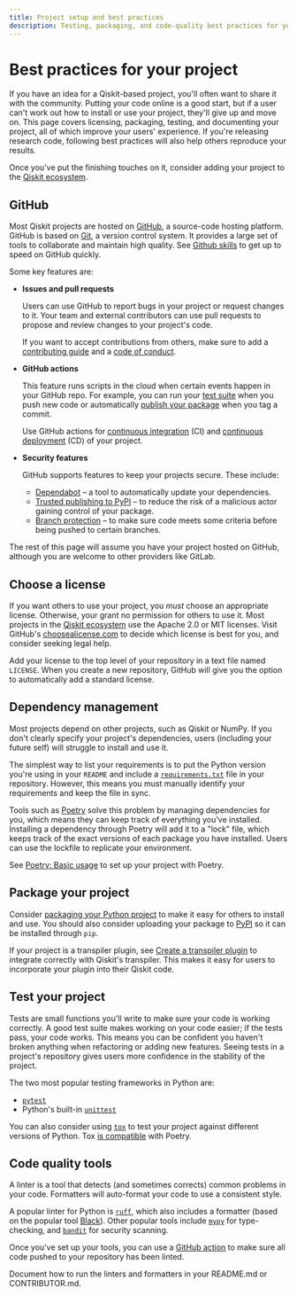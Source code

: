 ```yaml
---
title: Project setup and best practices
description: Testing, packaging, and code-quality best practices for your Python project.
---
```


# Best practices for your project

If you have an idea for a Qiskit-based project, you'll often want to share it
with the community. Putting your code online is a good start, but if a user
can't work out how to install or use your project, they'll give up and move on.
This page covers licensing, packaging, testing, and documenting your project,
all of which improve your users' experience. If you're releasing research code,
following best practices will also help others reproduce your results.

Once you've put the finishing touches on it, consider adding your project to the [Qiskit
ecosystem](https://www.ibm.com/quantum/ecosystem).

## GitHub

Most Qiskit projects are hosted on [GitHub](https://github.com/), a source-code
hosting platform. GitHub is based on [Git](https://git-scm.com/), a version
control system. It provides a large set of tools to collaborate and
maintain high quality. See [Github
skills](https://skills.github.com/) to get up to speed on GitHub quickly.

Some key features are:

* **Issues and pull requests**

  Users can use GitHub to report bugs in your project or request changes to it.
  Your team and external contributors can use pull requests to propose and
  review changes to your project's code.

  If you want to accept contributions from others, make sure to add a
  [contributing
  guide](https://docs.github.com/en/communities/setting-up-your-project-for-healthy-contributions/setting-guidelines-for-repository-contributors)
  and a [code of
  conduct](https://docs.github.com/en/communities/setting-up-your-project-for-healthy-contributions/adding-a-code-of-conduct-to-your-project).

* **GitHub actions**

  This feature runs scripts in the cloud when certain events happen in your
  GitHub repo. For example, you can run your [test suite](#test-your-project)
  when you push new code or automatically [publish your
  package](#package-your-project) when you tag a commit.

  Use GitHub actions for [continuous
  integration](https://www.atlassian.com/continuous-delivery/continuous-integration)
  (CI) and [continuous
  deployment](https://www.ibm.com/topics/continuous-deployment) (CD) of your
  project.

* **Security features**

  GitHub supports features to keep your projects secure. These include:

  * [Dependabot](https://docs.github.com/en/code-security/dependabot/dependabot-security-updates/configuring-dependabot-security-updates)
    – a tool to automatically update your dependencies.
  * [Trusted publishing to PyPI](https://docs.pypi.org/trusted-publishers/) –
    to reduce the risk of a malicious actor gaining control of your package.
  * [Branch
    protection](https://docs.github.com/en/repositories/configuring-branches-and-merges-in-your-repository/managing-protected-branches/about-protected-branches)
    – to make sure code meets some criteria before being pushed to certain
    branches.

The rest of this page will assume you have your project hosted on GitHub, although
you are welcome to other providers like GitLab.

## Choose a license

If you want others to use your project, you *must* choose an appropriate
license. Otherwise, your grant no permission for others to use it. Most
projects in the [Qiskit ecosystem](https://www.ibm.com/quantum/ecosystem) use
the Apache 2.0 or MIT licenses. Visit GitHub's
[choosealicense.com](https://choosealicense.com) to decide which license is
best for you, and consider seeking legal help.

Add your license to the top level of your repository in a text file named
`LICENSE`. When you create a new repository, GitHub will give you the option to
automatically add a standard license.

## Dependency management

Most projects depend on other projects, such as Qiskit or NumPy.
If you don't clearly specify your project's dependencies, users (including your
future self) will struggle to install and use it.

The simplest way to list your requirements is to put the Python version you're
using in your `README` and include a
[`requirements.txt`](https://pip.pypa.io/en/stable/reference/requirements-file-format/)
file in your repository. However, this means you must manually identify your
requirements and keep the file in sync.

Tools such as [Poetry](https://python-poetry.org/) solve this problem by
managing dependencies for you, which means they can keep track of everything
you've installed. Installing a dependency through Poetry will add it to a
"lock" file, which keeps track of the exact versions of each package you have
installed. Users can use the lockfile to replicate your environment.

See [Poetry: Basic usage](https://python-poetry.org/docs/basic-usage/) to set
up your project with Poetry.

## Package your project

Consider [packaging your Python
project](https://packaging.python.org/en/latest/tutorials/packaging-projects/)
to make it easy for others to install and use. You should also consider
uploading your package to [PyPI](https://pypi.org/) so it can be installed
through `pip`.

If your project is a transpiler plugin, see [Create a transpiler
plugin](/guides/create-transpiler-plugin) to integrate correctly with Qiskit's
transpiler. This makes it easy for users to incorporate your plugin into their
Qiskit code.

## Test your project

Tests are small functions you'll write to make sure your code is working
correctly. A good test suite makes working on your code easier; if the tests
pass, your code works. This means you can be confident you haven't broken
anything when refactoring or adding new features. Seeing tests in a project's
repository gives users more confidence in the stability of the project.

The two most popular testing frameworks in Python are:
* [`pytest`](https://docs.pytest.org/en/stable/)
* Python's built-in [`unittest`](https://docs.python.org/3/library/unittest.html)

You can also consider using [`tox`](https://tox.wiki/en/4.18.0/) to test your
project against different versions of Python. Tox [is compatible](https://python-poetry.org/docs/faq/#is-tox-supported) with Poetry.

## Code quality tools

A linter is a tool that detects (and sometimes corrects) common problems in
your code. Formatters will auto-format your code to use a consistent style.

A popular linter for Python is
[`ruff`](https://docs.astral.sh/ruff/), which also
includes a formatter (based on the popular tool [Black](https://black.readthedocs.io/en/stable/)).
Other popular tools include
[`mypy`](https://www.mypy-lang.org/) for type-checking, and
[`bandit`](https://bandit.readthedocs.io/en/latest/) for security scanning.

Once you've set up your tools, you can use a [GitHub action](#github) to make
sure all code pushed to your repository has been linted.

Document how to run the linters and formatters in your README.md or CONTRIBUTOR.md.
